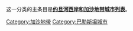 这一分类的主条目是'''[[约旦河西岸和加沙地带城市列表|约旦河西岸和加沙地带城市列表]]'''。


[[Category:加沙地带|Category:加沙地带]]
[[Category:巴勒斯坦城市|Category:巴勒斯坦城市]]